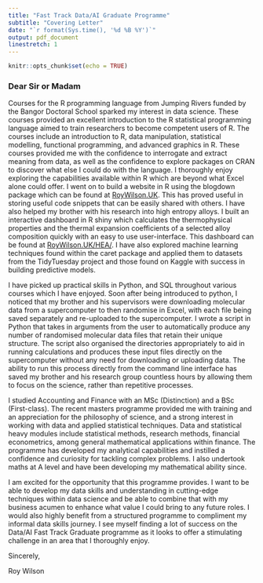 ```yaml
---
title: "Fast Track Data/AI Graduate Programme"
subtitle: "Covering Letter"
date: "`r format(Sys.time(), '%d %B %Y')`"
output: pdf_document
linestretch: 1
---
```


```r
knitr::opts_chunk$set(echo = TRUE)
```

### Dear Sir or Madam

Courses for the R programming language from Jumping Rivers funded by the Bangor Doctoral School sparked my interest in data science. These courses provided an excellent introduction to the R statistical programming language aimed to train researchers to become competent users of R. The courses include an introduction to R, data manipulation, statistical modelling, functional programming, and advanced graphics in R. These courses provided me with the confidence to interrogate and extract meaning from data, as well as the confidence to explore packages on CRAN to discover what else I could do with the language. I thoroughly enjoy exploring the capabilities available within R which are beyond what Excel alone could offer. I went on to build a website in R using the blogdown package which can be found at [RoyWilson.UK](https://RoyWilson.UK). This has proved useful in storing useful code snippets that can be easily shared with others. I have also helped my brother with his research into high entropy alloys. I built an interactive dashboard in R shiny which calculates the thermophysical properties and the thermal expansion coefficients of a selected alloy composition quickly with an easy to use user-interface. This dashboard can be found at [RoyWilson.UK/HEA/](https://RoyWilson.UK/HEA/). I have also explored machine learning techniques found within the caret package and applied them to datasets from the TidyTuesday project and those found on Kaggle with success in building predictive models. 

I have picked up practical skills in Python, and SQL throughout various courses which I have enjoyed. Soon after being introduced to python, I noticed that my brother and his supervisors were downloading molecular data from a supercomputer to then randomise in Excel, with each file being saved separately and re-uploaded to the supercomputer. I wrote a script in Python that takes in arguments from the user to automatically produce any number of randomised molecular data files that retain their unique structure. The script also organised the directories appropriately to aid in running calculations and produces these input files directly on the supercomputer without any need for downloading or uploading data. The ability to run this process directly from the command line interface has saved my brother and his research group countless hours by allowing them to focus on the science, rather than repetitive processes. 



I studied Accounting and Finance with an MSc (Distinction) and a BSc (First-class). The recent masters programme provided me with training and an appreciation for the philosophy of science, and a strong interest in working with data and applied statistical techniques. Data and statistical heavy modules include statistical methods, research methods, financial econometrics, among general mathematical applications within finance. The programme has developed my analytical capabilities and instilled a confidence and curiosity for tackling complex problems. I also undertook maths at A level and have been developing my mathematical ability since.

I am excited for the opportunity that this programme provides. I want to be able to develop my data skills and understanding in cutting-edge techniques within data science and be able to combine that with my business acumen to enhance what value I could bring to any future roles. I would also highly benefit from a structured programme to compliment my informal data skills journey. I see myself finding a lot of success on the Data/AI Fast Track Graduate programme as it looks to offer a stimulating challenge in an area that I thoroughly enjoy. 



Sincerely,

Roy Wilson
